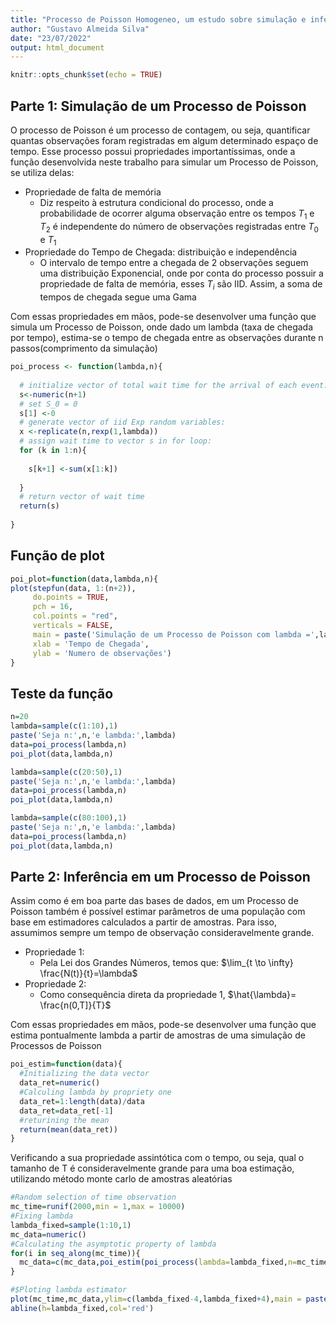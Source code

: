 ```yaml
---
title: "Processo de Poisson Homogeneo, um estudo sobre simulação e inferencia"
author: "Gustavo Almeida Silva"
date: "23/07/2022"
output: html_document
---
```


```r
knitr::opts_chunk$set(echo = TRUE)
```

## Parte 1: Simulação de um Processo de Poisson
O processo de Poisson é um processo de contagem, ou seja, quantificar quantas observações foram registradas em algum determinado espaço de tempo. 
Esse processo possui propriedades importantíssimas, onde a função desenvolvida neste trabalho para simular um Processo de Poisson, se utiliza delas:

* Propriedade de falta de memória
   + Diz respeito à estrutura condicional do processo, onde a probabilidade de ocorrer alguma observação entre os tempos $T_1$ e $T_2$ é independente do número de observações registradas entre $T_0$ e $T_1$
   
* Propriedade do Tempo de Chegada: distribuição e independência
  + O intervalo de tempo entre a chegada de 2 observações seguem uma distribuição Exponencial, onde por conta do processo possuir a propriedade de falta de memória, esses $T_i$ são IID. Assim, a soma de tempos de chegada segue uma Gama
 


 Com essas propriedades em mãos, pode-se desenvolver uma função que simula um Processo de Poisson, onde dado um lambda (taxa de chegada por tempo), estima-se o tempo de chegada entre as observações durante n passos(comprimento da simulação)

```r
poi_process <- function(lambda,n){
  
  # initialize vector of total wait time for the arrival of each event:
  s<-numeric(n+1)
  # set S_0 = 0
  s[1] <-0
  # generate vector of iid Exp random variables:
  x <-replicate(n,rexp(1,lambda))
  # assign wait time to vector s in for loop:
  for (k in 1:n){
    
    s[k+1] <-sum(x[1:k])
    
  }
  # return vector of wait time
  return(s)
  
}

```

## Função de plot
```r
poi_plot=function(data,lambda,n){
plot(stepfun(data, 1:(n+2)), 
     do.points = TRUE,
     pch = 16,
     col.points = "red",
     verticals = FALSE,
     main = paste('Simulação de um Processo de Poisson com lambda =',lambda),
     xlab = 'Tempo de Chegada',
     ylab = 'Numero de observações')
}
```

## Teste da função
```r
n=20
lambda=sample(c(1:10),1)
paste('Seja n:',n,'e lambda:',lambda)
data=poi_process(lambda,n)
poi_plot(data,lambda,n)
```



```r
lambda=sample(c(20:50),1)
paste('Seja n:',n,'e lambda:',lambda)
data=poi_process(lambda,n)
poi_plot(data,lambda,n)
```

```r
lambda=sample(c(80:100),1)
paste('Seja n:',n,'e lambda:',lambda)
data=poi_process(lambda,n)
poi_plot(data,lambda,n)
```


## Parte 2: Inferência em um Processo de Poisson
Assim como é em boa parte das bases de dados, em um Processo de Poisson também é possível estimar parâmetros de uma população com base em estimadores calculados a partir de amostras.
Para isso, assumimos sempre um tempo de observação consideravelmente grande.

* Propriedade 1:
  + Pela Lei dos Grandes Números, temos que: $\lim_{t \to \infty} \frac{N(t)}{t}=\lambda$
 
* Propriedade 2:
  + Como consequência direta da propriedade 1, $\hat{\lambda}= \frac{n(0,T]}{T}$

Com essas propriedades em mãos, pode-se desenvolver uma função que estima pontualmente lambda a partir de amostras de uma simulação de Processos de Poisson
```r
poi_estim=function(data){
  #Initializing the data vector
  data_ret=numeric()
  #Calculing lambda by propriety one
  data_ret=1:length(data)/data
  data_ret=data_ret[-1]
  #returining the mean
  return(mean(data_ret))
}
```



Verificando a sua propriedade assintótica com o tempo, ou seja, qual o tamanho de T é consideravelmente grande para uma boa estimação, utilizando método monte carlo de amostras aleatórias
```r
#Random selection of time observation
mc_time=runif(2000,min = 1,max = 10000)
#Fixing lambda
lambda_fixed=sample(1:10,1)
mc_data=numeric()
#Calculating the asymptotic property of lambda
for(i in seq_along(mc_time)){
  mc_data=c(mc_data,poi_estim(poi_process(lambda=lambda_fixed,n=mc_time[i])))
}

#$Ploting lambda estimator
plot(mc_time,mc_data,ylim=c(lambda_fixed-4,lambda_fixed+4),main = paste('Convergencia para lambda:',lambda_fixed),xlab = 'tempo de observação decorrido',ylab='Lambda estimado')
abline(h=lambda_fixed,col='red')
```

